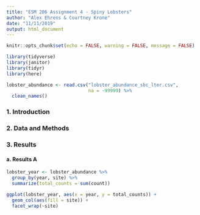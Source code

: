 ```yaml
---
title: "ESM 206 Assignment 4 - Spiny Lobsters"
author: "Alex Ehrens & Courtney Krone"
date: "11/11/2019"
output: html_document
---
```


```r
knitr::opts_chunk$set(echo = FALSE, warning = FALSE, message = FALSE)
```

```r
library(tidyverse)
library(janitor)
library(tidyr)
library(here)
```

```r
lobster_abundance <- read.csv("lobster_abundance_sbc_lter.csv",
                              na = -99999) %>% 
  clean_names()
```

### 1. Introduction


### 2. Data and Methods


### 3. Results

#### a. Results A

```r
lobster_year <- lobster_abundance %>% 
  group_by(year, site) %>% 
  summarize(total_counts = sum(count))

ggplot(lobster_year, aes(x = year, y = total_counts)) +
  geom_col(aes(fill = site)) +
  facet_wrap(~site)
```

